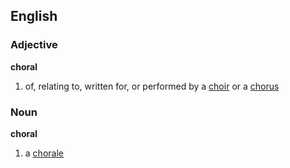 ==English==
===Adjective===
'''choral'''
#of, relating to, written for, or performed by a [[choir]] or a [[chorus]]
===Noun===
'''choral'''
# a [[chorale]]